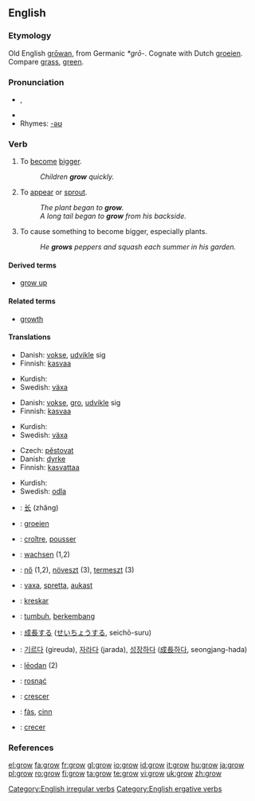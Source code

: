 ==English==

===Etymology===
Old English [[growan|grōwan]], from Germanic ''*grō-''. Cognate with Dutch [[groeien]]. Compare [[grass]], [[green]].

===Pronunciation===
*{{IPA|/ɡrəʊ/}}, {{SAMPA|/gr@U/}}
*{{audio|en-us-grow.ogg|Audio (US)}}
*Rhymes: [[Rhymes:English:-əʊ|-əʊ]]

===Verb===
{{en-verb|grows|growing|grew|grown}}

# {{intransitive}} To [[become]] [[bigger]].
#: ''Children '''grow''' quickly.''
# {{intransitive}} To [[appear]] or [[sprout]].
#: ''The plant began to '''grow'''.''
#: ''A long tail began to '''grow''' from his backside.''
# {{transitive}} To cause something to become bigger, especially plants.
#: ''He '''grows''' peppers and squash each summer in his garden.''

====Derived terms====
*[[grow up]]

====Related terms====
*[[growth]] {{pos_n}}

====Translations====
{{trans-top|(''intransitive'') to become bigger}}
*Danish: [[vokse]], [[udvikle]] sig
*Finnish: [[kasvaa]]
{{trans-mid}}
*Kurdish: {{KUchar|[[گه‌وره‌بوون]]}}
*Swedish: [[växa]]
{{trans-bottom}}

{{trans-top|(''intransitive'') to appear or sprout}}
*Danish: [[vokse]], [[gro]], [[udvikle]] sig
*Finnish: [[kasvaa]]
{{trans-mid}}
*Kurdish: {{KUchar|[[ده‌رچوون]]}}
*Swedish: [[växa]]
{{trans-bottom}}

{{trans-top|(''transitive'') to cause something to become bigger}}
* Czech: [[pěstovat]]
*Danish: [[dyrke]]
*Finnish: [[kasvattaa]]
{{trans-mid}}
*Kurdish: {{KUchar|[[ڕواندن]]}}
*Swedish: [[odla]]
{{trans-bottom}}

{{checktrans-top}}
*{{ttbc|Chinese}}: [[长]] (zhăng)
*{{ttbc|Dutch}}: [[groeien]]
*{{ttbc|French}}: [[croître]], [[pousser]]
*{{ttbc|German}}: [[wachsen]] (1,2)
*{{ttbc|Hungarian}}: [[nő]] (1,2), [[növeszt]] (3), [[termeszt]] (3)
*{{ttbc|Icelandic}}: [[vaxa]], [[spretta]], [[aukast]]
*{{ttbc|Ido}}: [[kreskar]]
*{{ttbc|Indonesian}}: [[tumbuh]], [[kembang|berkembang]]
*{{ttbc|Japanese}}: [[成長]]する ([[せいちょう]]する, seichō-suru)
*{{ttbc|Korean}}: [[기르다]] (gireuda), [[자라다]] (jarada), [[성장하다]] ([[成長]]하다, seongjang-hada)
*{{ttbc|Old English}}: [[leodan|lēodan]] (2)
*{{ttbc|Polish}}: [[rosnąć]]
*{{ttbc|Portuguese}}: [[crescer]]
*{{ttbc|Scottish Gaelic}}: [[fàs]], [[cinn]]
*{{ttbc|Spanish}}: [[crecer]]
{{trans-bottom}}

===References===
{{R:Century 1911}}
{{R:Webster 1913}}

[[Category:English irregular verbs]]
[[Category:English ergative verbs]]

[[el:grow]]
[[fa:grow]]
[[fr:grow]]
[[gl:grow]]
[[io:grow]]
[[id:grow]]
[[it:grow]]
[[hu:grow]]
[[ja:grow]]
[[pl:grow]]
[[ro:grow]]
[[fi:grow]]
[[ta:grow]]
[[te:grow]]
[[vi:grow]]
[[uk:grow]]
[[zh:grow]]